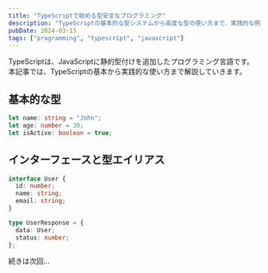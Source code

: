 ```yaml
---
title: "TypeScriptで始める型安全なプログラミング"
description: "TypeScriptの基本的な型システムから高度な型の使い方まで、実践的な例を交えて解説します。"
pubDate: 2024-03-15
tags: ["programming", "typescript", "javascript"]
---
```


TypeScriptは、JavaScriptに静的型付けを追加したプログラミング言語です。本記事では、TypeScriptの基本から実践的な使い方まで解説していきます。

## 基本的な型

```typescript
let name: string = "John";
let age: number = 30;
let isActive: boolean = true;
```

## インターフェースと型エイリアス

```typescript
interface User {
  id: number;
  name: string;
  email: string;
}

type UserResponse = {
  data: User;
  status: number;
};
```

続きは次回...